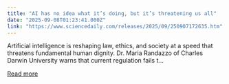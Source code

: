 ```yaml
---
title: "AI has no idea what it’s doing, but it’s threatening us all"
date: "2025-09-08T01:23:41.000Z"
link: "https://www.sciencedaily.com/releases/2025/09/250907172635.htm"
---
```


Artificial intelligence is reshaping law, ethics, and society at a speed that threatens fundamental human dignity. Dr. Maria Randazzo of Charles Darwin University warns that current regulation fails t...

[Read more](https://www.sciencedaily.com/releases/2025/09/250907172635.htm)

